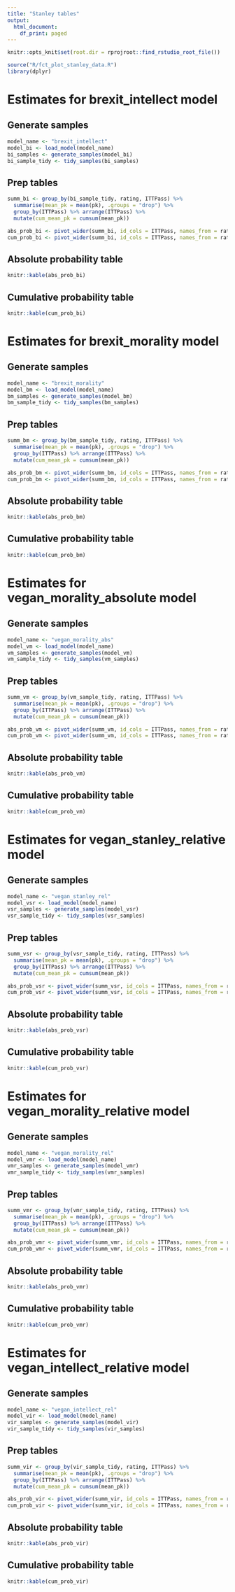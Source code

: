```yaml
---
title: "Stanley tables"
output:
  html_document:
    df_print: paged
---
```

```r
knitr::opts_knit$set(root.dir = rprojroot::find_rstudio_root_file())
```


```r
source("R/fct_plot_stanley_data.R")
library(dplyr)
```

# Estimates for brexit_intellect model 

## Generate samples
```r
model_name <- "brexit_intellect"
model_bi <- load_model(model_name)
bi_samples <- generate_samples(model_bi)
bi_sample_tidy <- tidy_samples(bi_samples) 
```

## Prep tables

```r
summ_bi <- group_by(bi_sample_tidy, rating, ITTPass) %>%
  summarise(mean_pk = mean(pk), .groups = "drop") %>%
  group_by(ITTPass) %>% arrange(ITTPass) %>%
  mutate(cum_mean_pk = cumsum(mean_pk))

abs_prob_bi <- pivot_wider(summ_bi, id_cols = ITTPass, names_from = rating, values_from = mean_pk)
cum_prob_bi <- pivot_wider(summ_bi, id_cols = ITTPass, names_from = rating, values_from = cum_mean_pk)
```

## Absolute probability table

```r
knitr::kable(abs_prob_bi)
```

## Cumulative probability table

```r
knitr::kable(cum_prob_bi)
```


# Estimates for brexit_morality model 

## Generate samples
```r
model_name <- "brexit_morality"
model_bm <- load_model(model_name)
bm_samples <- generate_samples(model_bm)
bm_sample_tidy <- tidy_samples(bm_samples) 
```

## Prep tables

```r
summ_bm <- group_by(bm_sample_tidy, rating, ITTPass) %>%
  summarise(mean_pk = mean(pk), .groups = "drop") %>%
  group_by(ITTPass) %>% arrange(ITTPass) %>%
  mutate(cum_mean_pk = cumsum(mean_pk))

abs_prob_bm <- pivot_wider(summ_bm, id_cols = ITTPass, names_from = rating, values_from = mean_pk)
cum_prob_bm <- pivot_wider(summ_bm, id_cols = ITTPass, names_from = rating, values_from = cum_mean_pk)
```

## Absolute probability table

```r
knitr::kable(abs_prob_bm)
```

## Cumulative probability table

```r
knitr::kable(cum_prob_bm)
```

# Estimates for vegan_morality_absolute model 

## Generate samples
```r
model_name <- "vegan_morality_abs"
model_vm <- load_model(model_name)
vm_samples <- generate_samples(model_vm)
vm_sample_tidy <- tidy_samples(vm_samples) 
```

## Prep tables

```r
summ_vm <- group_by(vm_sample_tidy, rating, ITTPass) %>%
  summarise(mean_pk = mean(pk), .groups = "drop") %>%
  group_by(ITTPass) %>% arrange(ITTPass) %>%
  mutate(cum_mean_pk = cumsum(mean_pk))

abs_prob_vm <- pivot_wider(summ_vm, id_cols = ITTPass, names_from = rating, values_from = mean_pk)
cum_prob_vm <- pivot_wider(summ_vm, id_cols = ITTPass, names_from = rating, values_from = cum_mean_pk)
```

## Absolute probability table

```r
knitr::kable(abs_prob_vm)
```

## Cumulative probability table

```r
knitr::kable(cum_prob_vm)
```
# Estimates for vegan_stanley_relative model 

## Generate samples
```r
model_name <- "vegan_stanley_rel"
model_vsr <- load_model(model_name)
vsr_samples <- generate_samples(model_vsr)
vsr_sample_tidy <- tidy_samples(vsr_samples) 
```

## Prep tables

```r
summ_vsr <- group_by(vsr_sample_tidy, rating, ITTPass) %>%
  summarise(mean_pk = mean(pk), .groups = "drop") %>%
  group_by(ITTPass) %>% arrange(ITTPass) %>%
  mutate(cum_mean_pk = cumsum(mean_pk))

abs_prob_vsr <- pivot_wider(summ_vsr, id_cols = ITTPass, names_from = rating, values_from = mean_pk)
cum_prob_vsr <- pivot_wider(summ_vsr, id_cols = ITTPass, names_from = rating, values_from = cum_mean_pk)
```

## Absolute probability table

```r
knitr::kable(abs_prob_vsr)
```

## Cumulative probability table

```r
knitr::kable(cum_prob_vsr)
```

# Estimates for vegan_morality_relative model 

## Generate samples
```r
model_name <- "vegan_morality_rel"
model_vmr <- load_model(model_name)
vmr_samples <- generate_samples(model_vmr)
vmr_sample_tidy <- tidy_samples(vmr_samples) 
```

## Prep tables

```r
summ_vmr <- group_by(vmr_sample_tidy, rating, ITTPass) %>%
  summarise(mean_pk = mean(pk), .groups = "drop") %>%
  group_by(ITTPass) %>% arrange(ITTPass) %>%
  mutate(cum_mean_pk = cumsum(mean_pk))

abs_prob_vmr <- pivot_wider(summ_vmr, id_cols = ITTPass, names_from = rating, values_from = mean_pk)
cum_prob_vmr <- pivot_wider(summ_vmr, id_cols = ITTPass, names_from = rating, values_from = cum_mean_pk)
```

## Absolute probability table

```r
knitr::kable(abs_prob_vmr)
```

## Cumulative probability table

```r
knitr::kable(cum_prob_vmr)
```

# Estimates for vegan_intellect_relative model 

## Generate samples
```r
model_name <- "vegan_intellect_rel"
model_vir <- load_model(model_name)
vir_samples <- generate_samples(model_vir)
vir_sample_tidy <- tidy_samples(vir_samples) 
```

## Prep tables

```r
summ_vir <- group_by(vir_sample_tidy, rating, ITTPass) %>%
  summarise(mean_pk = mean(pk), .groups = "drop") %>%
  group_by(ITTPass) %>% arrange(ITTPass) %>%
  mutate(cum_mean_pk = cumsum(mean_pk))

abs_prob_vir <- pivot_wider(summ_vir, id_cols = ITTPass, names_from = rating, values_from = mean_pk)
cum_prob_vir <- pivot_wider(summ_vir, id_cols = ITTPass, names_from = rating, values_from = cum_mean_pk)
```

## Absolute probability table

```r
knitr::kable(abs_prob_vir)
```

## Cumulative probability table

```r
knitr::kable(cum_prob_vir)
```

